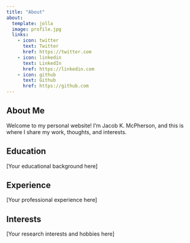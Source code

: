 ```yaml
---
title: "About"
about:
  template: jolla
  image: profile.jpg
  links:
    - icon: twitter
      text: Twitter
      href: https://twitter.com
    - icon: linkedin
      text: LinkedIn
      href: https://linkedin.com
    - icon: github
      text: Github
      href: https://github.com
---
```


## About Me

Welcome to my personal website! I'm Jacob K. McPherson, and this is where I share my work, thoughts, and interests.

## Education

[Your educational background here]

## Experience

[Your professional experience here]

## Interests

[Your research interests and hobbies here]
